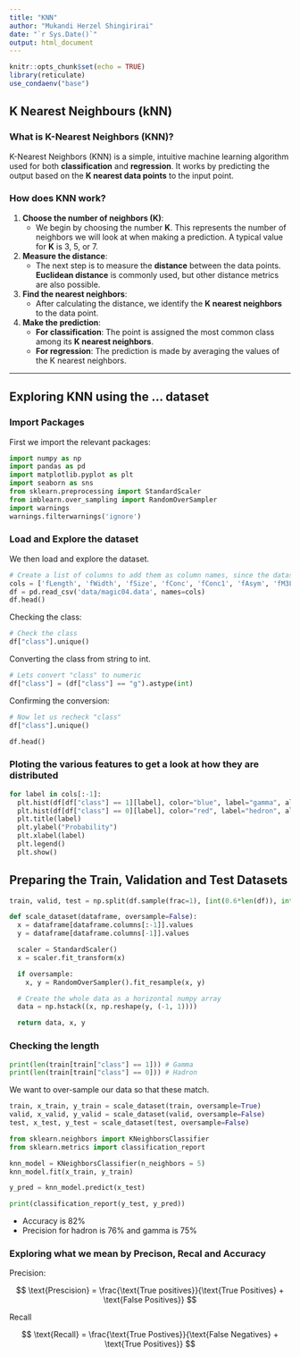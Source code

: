 ```yaml
---
title: "KNN"
author: "Mukandi Herzel Shingirirai"
date: "`r Sys.Date()`"
output: html_document
---
```


```r
knitr::opts_chunk$set(echo = TRUE)
library(reticulate)
use_condaenv("base")
```


## K Nearest Neighbours (kNN)

### **What is K-Nearest Neighbors (KNN)?**

K-Nearest Neighbors (KNN) is a simple, intuitive machine learning algorithm used for both **classification** and **regression**. It works by predicting the output based on the **K nearest data points** to the input point.

### **How does KNN work?**

1. **Choose the number of neighbors (K)**:
   - We begin by choosing the number **K**. This represents the number of neighbors we will look at when making a prediction. A typical value for **K** is 3, 5, or 7.

2. **Measure the distance**:
   - The next step is to measure the **distance** between the data points. **Euclidean distance** is commonly used, but other distance metrics are also possible.

3. **Find the nearest neighbors**:
   - After calculating the distance, we identify the **K nearest neighbors** to the data point.

4. **Make the prediction**:
   - **For classification**: The point is assigned the most common class among its **K nearest neighbors**.
   - **For regression**: The prediction is made by averaging the values of the K nearest neighbors.

---

## Exploring KNN using the ... dataset

### Import Packages

First we import the relevant packages:

```python
import numpy as np
import pandas as pd
import matplotlib.pyplot as plt
import seaborn as sns
from sklearn.preprocessing import StandardScaler
from imblearn.over_sampling import RandomOverSampler
import warnings
warnings.filterwarnings('ignore')
```


### Load and Explore the dataset

We then load and explore the dataset.

```python
# Create a list of columns to add them as column names, since the dataset does not have column names
cols = ['fLength', 'fWidth', 'fSize', 'fConc', 'fConc1', 'fAsym', 'fM3Long', 'fM3Trans', 'fAlpha', 'fDist', 'class']
df = pd.read_csv('data/magic04.data', names=cols)
df.head()
```

Checking the class:

```python
# Check the class
df["class"].unique()
```

Converting the class from string to int.

```python
# Lets convert "class" to numeric
df["class"] = (df["class"] == "g").astype(int)
```


Confirming the conversion:

```python
# Now let us recheck "class"
df["class"].unique()
```



```python
df.head()
```


### Ploting the various features to get a look at how they are distributed

```python
for label in cols[:-1]:
  plt.hist(df[df["class"] == 1][label], color="blue", label="gamma", alpha=0.7, density=True)
  plt.hist(df[df["class"] == 0][label], color="red", label="hedron", alpha=0.7, density=True)
  plt.title(label)
  plt.ylabel("Probability")
  plt.xlabel(label)
  plt.legend()
  plt.show()
```



## Preparing the Train, Validation and Test Datasets

```python
train, valid, test = np.split(df.sample(frac=1), [int(0.6*len(df)), int(0.8*len(df))])
```



```python
def scale_dataset(dataframe, oversample=False):
  x = dataframe[dataframe.columns[:-1]].values
  y = dataframe[dataframe.columns[-1]].values

  scaler = StandardScaler()
  x = scaler.fit_transform(x)

  if oversample:
    x, y = RandomOverSampler().fit_resample(x, y)

  # Create the whole data as a horizontal numpy array
  data = np.hstack((x, np.reshape(y, (-1, 1))))

  return data, x, y
```



### Checking the length

```python
print(len(train[train["class"] == 1])) # Gamma
print(len(train[train["class"] == 0])) # Hadron
```


We want to over-sample our data so that these match.

```python
train, x_train, y_train = scale_dataset(train, oversample=True)
valid, x_valid, y_valid = scale_dataset(valid, oversample=False)
test, x_test, y_test = scale_dataset(test, oversample=False)
```



```python
from sklearn.neighbors import KNeighborsClassifier
from sklearn.metrics import classification_report
```



```python
knn_model = KNeighborsClassifier(n_neighbors = 5)
knn_model.fit(x_train, y_train)
```



```python
y_pred = knn_model.predict(x_test)
```




```python
print(classification_report(y_test, y_pred))
```




* Accuracy is 82%
* Precision for hadron is 76% and gamma is 75%

### Exploring what we mean by Precison, Recal and Accuracy

Precision:

<div align="center">
$$
\text{Prescision} = \frac{\text{True positives}}{\text{True Positives} +
\text{False Positives}}
$$
</div>


Recall


<div align="center">

$$
\text{Recall} = \frac{\text{True Postives}}{\text{False Negatives} +
\text{True Positives}}
$$

</div>